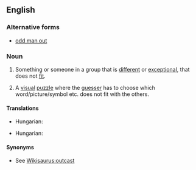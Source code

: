 ==English==

===Alternative forms===
* [[odd man out]]

===Noun===
{{en-noun|head=[[odd]] [[one]] [[out]]|pl=odd ones out}}

# {{context|idiomatic}} Something or someone in a group that is [[different]] or [[exceptional]], that does not [[fit]].
# {{context|idiomatic}} A [[visual]] [[puzzle]] where the [[guesser]] has to choose which word/picture/symbol etc. does not fit with the others.

====Translations====
{{trans-top|misfit}}
* Hungarian: {{t-|hu|kakukktojás}}
{{trans-mid}}
{{trans-bottom}}

{{trans-top|puzzle}}
* Hungarian: {{t-|hu|kakukktojás}}
{{trans-mid}}
{{trans-bottom}}

====Synonyms====
* See [[Wikisaurus:outcast]]